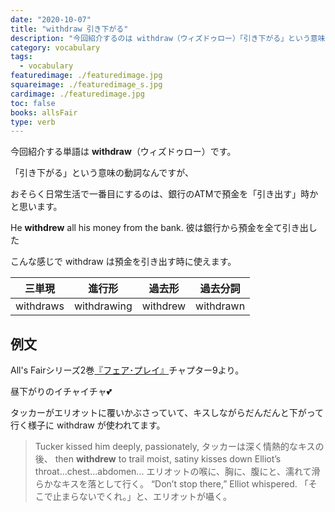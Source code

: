 ```yaml
---
date: "2020-10-07"
title: "withdraw 引き下がる"
description: "今回紹介するのは withdraw（ウィズドゥロー）「引き下がる」という意味の動詞です。例文は、All's Fairシリーズ2巻『フェア･プレイ』より"
category: vocabulary
tags:
  - vocabulary
featuredimage: ./featuredimage.jpg
squareimage: ./featuredimage_s.jpg
cardimage: ./featuredimage.jpg
toc: false
books: allsFair
type: verb
---
```



今回紹介する単語は __withdraw__（ウィズドゥロー）です。

「引き下がる」という意味の動詞なんですが、

おそらく日常生活で一番目にするのは、銀行のATMで預金を「引き出す」時かと思います。

<div class="example">
  He <strong>withdrew</strong> all his money from the bank.
  <span>彼は銀行から預金を全て引き出した</span>
</div>

こんな感じで withdraw は預金を引き出す時に使えます。

|三単現|進行形|過去形|過去分詞|
|---|---|---|---|
|withdraws|withdrawing|withdrew|withdrawn|

## 例文

All's Fairシリーズ2巻[『フェア･プレイ』](/mm-romance/fair-play/)チャプター9より。

昼下がりのイチャイチャ💕

タッカーがエリオットに覆いかぶさっていて、キスしながらだんだんと下がって行く様子に withdraw が使われてます。

<Blockquote book srcBook="fairPlay" lang="en" chapter="9">
Tucker kissed him deeply, passionately,
<span>タッカーは深く情熱的なキスの後、</span>
then <strong>withdrew</strong> to trail moist, satiny kisses down Elliot’s throat...chest...abdomen...
<span>エリオットの喉に、胸に、腹にと、濡れて滑らかなキスを落として行く。</span>
“Don’t stop there,” Elliot whispered.
<span>「そこで止まらないでくれ。」と、エリオットが囁く。</span>
</Blockquote>

<VocabularyFooter book="fairPlay" />
